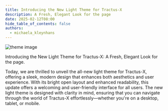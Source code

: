 ```yaml
---
title: Introducing the New Light Theme for Tractus-X
description: A Fresh, Elegant Look for the page
date: 2025-02-12T08:00
hide_table_of_contents: false
authors:
  - michaela_kleynhans
---
```


![theme image](@site/static/img/light-dark-theme.png)

Introducing the New Light Theme for Tractus-X: A Fresh, Elegant Look for the page.

Today, we are thrilled to unveil the all-new light theme for Tractus-X, offering a sleek, modern design that enhances both aesthetics and user experience. With its bright open layout and enhanced readability, this update offers a welcoming and user-friendly interface for all users. The new light theme is designed with clarity in mind, ensuring that you can navigate through the world of Tractus-X effortlessly—whether you're on a desktop, tablet, or mobile.
